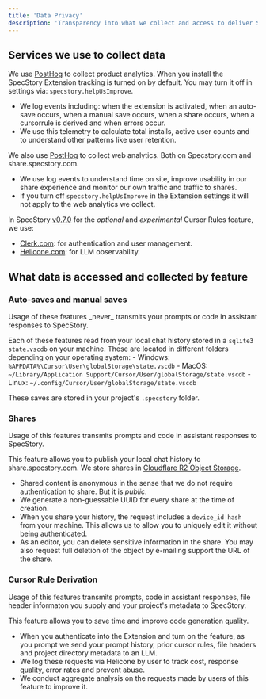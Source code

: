 ```yaml
---
title: 'Data Privacy'
description: 'Transparency into what we collect and access to deliver SpecStory'
---
```


## Services we use to collect data

We use [PostHog](https://posthog.com/) to collect product analytics. When you install the SpecStory Extension tracking is turned on by default. You may turn it off in settings via: `specstory.helpUsImprove`.
  - We log events including: when the extension is activated, when an auto-save occurs, when a manual save occurs, when a share occurs, when a cursorrule is derived and when errors occur.
  - We use this telemetry to calculate total installs, active user counts and to understand other patterns like user retention.

We also use [PostHog](https://posthog.com/)  to collect web analytics. Both on Specstory.com and share.specstory.com. 
  - We use log events to understand time on site, improve usability in our share experience and monitor our own traffic and traffic to shares. 
  - If you turn off `specstory.helpUsImprove` in the Extension settings it will not apply to the web analytics we collect.

In SpecStory [v0.7.0]() for the _optional_ and _experimental_ Cursor Rules feature, we use:
  - [Clerk.com](https://clerk.com/): for authentication and user management.
  - [Helicone.com](https://www.helicone.ai/): for LLM observability.

## What data is accessed and collected by feature 

### Auto-saves and manual saves

<Check>
Usage of these features _never_ transmits your prompts or code in assistant responses to SpecStory.
</Check>

Each of these features read from your local chat history stored in a `sqlite3 state.vscdb` on your machine. These are located in different folders depending on your operating system:
    - Windows: `%APPDATA%\Cursor\User\globalStorage\state.vscdb`
    - MacOS: `~/Library/Application Support/Cursor/User/globalStorage/state.vscdb`
    - Linux: `~/.config/Cursor/User/globalStorage/state.vscdb`

These saves are stored in your project's `.specstory` folder.


### Shares

<Note>
Usage of this features transmits prompts and code in assistant responses to SpecStory.
</Note>

This feature allows you to publish your local chat history to share.specstory.com. We store shares in [Cloudflare R2 Object Storage](https://www.cloudflare.com/developer-platform/products/r2/).

- Shared content is anonymous in the sense that we do not require authentication to share. But it is _public_. 
- We generate a non-guessable UUID for every share at the time of creation.
- When you share your history, the request includes a `device_id hash` from your machine. This allows us to allow you to uniquely edit it without being authenticated.
- As an editor, you can delete sensitive information in the share. You may also request full deletion of the object by e-mailing support the URL of the share.

### Cursor Rule Derivation

<Note>
Usage of this features transmits prompts, code in assistant responses, file header informaton you supply and your project's metadata to SpecStory.
</Note>

This feature allows you to save time and improve code generation quality. 

- When you authenticate into the Extension and turn on the feature, as you prompt we send your prompt history, prior cursor rules, file headers and project directory metadata to an LLM.
- We log these requests via Helicone by user to track cost, response quality, error rates and prevent abuse.
- We conduct aggregate analysis on the requests made by users of this feature to improve it.





